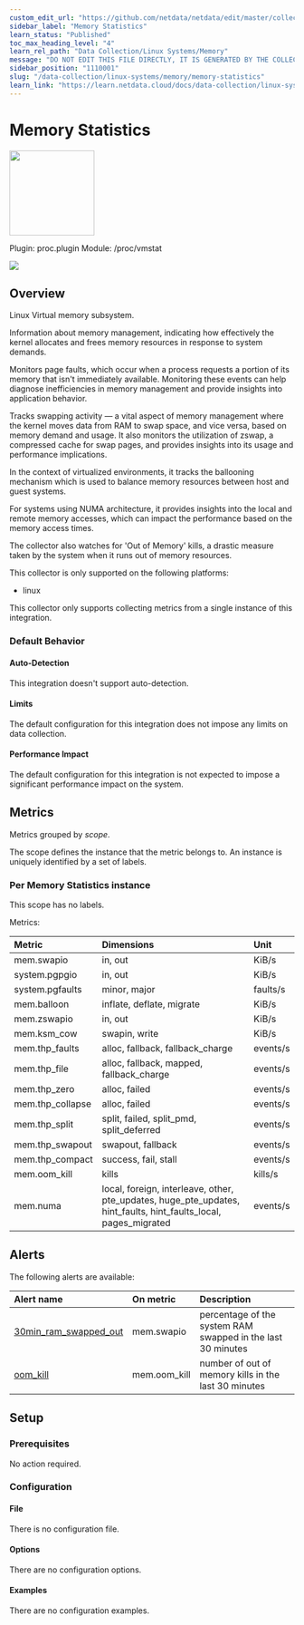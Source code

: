 ```yaml
---
custom_edit_url: "https://github.com/netdata/netdata/edit/master/collectors/proc.plugin/metadata.yaml"
sidebar_label: "Memory Statistics"
learn_status: "Published"
toc_max_heading_level: "4"
learn_rel_path: "Data Collection/Linux Systems/Memory"
message: "DO NOT EDIT THIS FILE DIRECTLY, IT IS GENERATED BY THE COLLECTOR'S metadata.yaml FILE"
sidebar_position: "1110001"
slug: "/data-collection/linux-systems/memory/memory-statistics"
learn_link: "https://learn.netdata.cloud/docs/data-collection/linux-systems/memory/memory-statistics"
---
```



# Memory Statistics


<img src="https://netdata.cloud/img/linuxserver.svg" width="150"/>


Plugin: proc.plugin
Module: /proc/vmstat

<img src="https://img.shields.io/badge/maintained%20by-Netdata-%2300ab44" />

## Overview

Linux Virtual memory subsystem.

Information about memory management, indicating how effectively the kernel allocates and frees
memory resources in response to system demands.

Monitors page faults, which occur when a process requests a portion of its memory that isn't
immediately available. Monitoring these events can help diagnose inefficiencies in memory management and
provide insights into application behavior.

Tracks swapping activity — a vital aspect of memory management where the kernel moves data from RAM to
swap space, and vice versa, based on memory demand and usage. It also monitors the utilization of zswap,
a compressed cache for swap pages, and provides insights into its usage and performance implications.

In the context of virtualized environments, it tracks the ballooning mechanism which is used to balance
memory resources between host and guest systems.

For systems using NUMA architecture, it provides insights into the local and remote memory accesses, which
can impact the performance based on the memory access times.

The collector also watches for 'Out of Memory' kills, a drastic measure taken by the system when it runs out
of memory resources.




This collector is only supported on the following platforms:

- linux

This collector only supports collecting metrics from a single instance of this integration.


### Default Behavior

#### Auto-Detection

This integration doesn't support auto-detection.

#### Limits

The default configuration for this integration does not impose any limits on data collection.

#### Performance Impact

The default configuration for this integration is not expected to impose a significant performance impact on the system.


## Metrics

Metrics grouped by *scope*.

The scope defines the instance that the metric belongs to. An instance is uniquely identified by a set of labels.



### Per Memory Statistics instance



This scope has no labels.

Metrics:

| Metric | Dimensions | Unit |
|:------|:----------|:----|
| mem.swapio | in, out | KiB/s |
| system.pgpgio | in, out | KiB/s |
| system.pgfaults | minor, major | faults/s |
| mem.balloon | inflate, deflate, migrate | KiB/s |
| mem.zswapio | in, out | KiB/s |
| mem.ksm_cow | swapin, write | KiB/s |
| mem.thp_faults | alloc, fallback, fallback_charge | events/s |
| mem.thp_file | alloc, fallback, mapped, fallback_charge | events/s |
| mem.thp_zero | alloc, failed | events/s |
| mem.thp_collapse | alloc, failed | events/s |
| mem.thp_split | split, failed, split_pmd, split_deferred | events/s |
| mem.thp_swapout | swapout, fallback | events/s |
| mem.thp_compact | success, fail, stall | events/s |
| mem.oom_kill | kills | kills/s |
| mem.numa | local, foreign, interleave, other, pte_updates, huge_pte_updates, hint_faults, hint_faults_local, pages_migrated | events/s |



## Alerts


The following alerts are available:

| Alert name  | On metric | Description |
|:------------|:----------|:------------|
| [ 30min_ram_swapped_out ](https://github.com/netdata/netdata/blob/master/health/health.d/swap.conf) | mem.swapio | percentage of the system RAM swapped in the last 30 minutes |
| [ oom_kill ](https://github.com/netdata/netdata/blob/master/health/health.d/ram.conf) | mem.oom_kill | number of out of memory kills in the last 30 minutes |


## Setup

### Prerequisites

No action required.

### Configuration

#### File

There is no configuration file.
#### Options



There are no configuration options.

#### Examples
There are no configuration examples.


